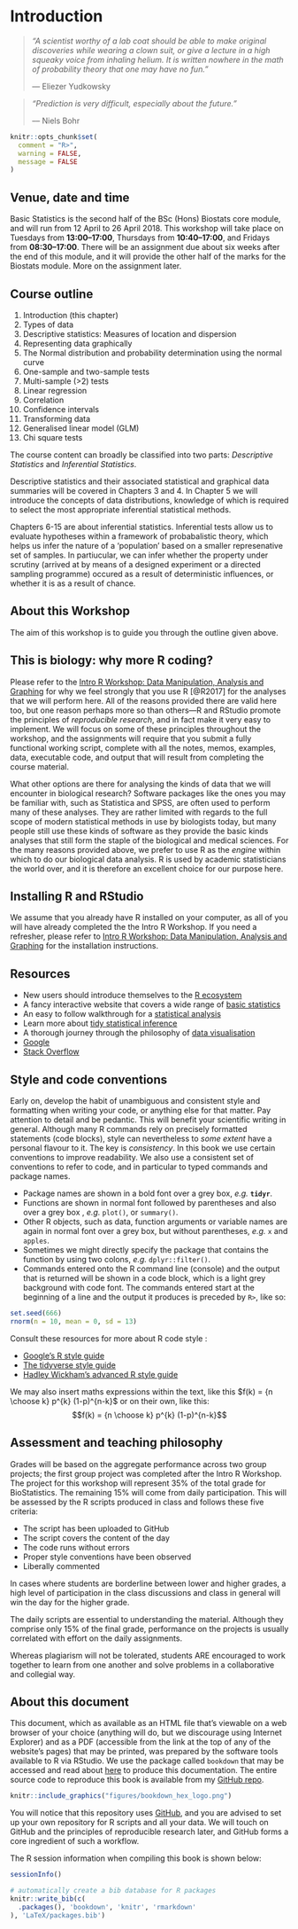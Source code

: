 # Introduction


> *"A scientist worthy of a lab coat should be able to make original discoveries while wearing a clown suit, or give a lecture in a high squeaky voice from inhaling helium. It is written nowhere in the math of probability theory that one may have no fun."*
>
> --- Eliezer Yudkowsky

> *"Prediction is very difficult, especially about the future."*
>
> --– Niels Bohr

<!-- ## Preliminaries -->

```r
knitr::opts_chunk$set(
  comment = "R>", 
  warning = FALSE, 
  message = FALSE
)
```

## Venue, date and time

Basic Statistics is the second half of the BSc (Hons) Biostats core module, and will run from 12 April to 26 April 2018. This workshop will take place on Tuesdays from **13:00--17:00**, Thursdays from **10:40--17:00**, and Fridays from **08:30--17:00**. There will be an assignment due about six weeks after the end of this module, and it will provide the other half of the marks for the Biostats module. More on the assignment later.

## Course outline

1. Introduction (this chapter)
2. Types of data
3. Descriptive statistics: Measures of location and dispersion
4. Representing data graphically
5. The Normal distribution and probability determination using the normal curve
6. One-sample and two-sample tests
7. Multi-sample (>2) tests
8. Linear regression
9. Correlation
10. Confidence intervals
11. Transforming data
12. Generalised linear model (GLM)
13. Chi square tests

The course content can broadly be classified into two parts: *Descriptive Statistics* and *Inferential Statistics*.

Descriptive statistics and their associated statistical and graphical data summaries will be covered in Chapters 3 and 4. In Chapter 5 we will introduce the concepts of data distributions, knowledge of which is required to select the most appropriate inferential statistical methods. 

Chapters 6-15 are about inferential statistics. Inferential tests allow us to evaluate hypotheses within a framework of probabalistic theory, which helps us infer the nature of a 'population' based on a smaller represenative set of samples. In partiucular, we can infer whether the property under scrutiny (arrived at by means of a designed experiment or a directed sampling programme) occured as a result of deterministic influences, or whether it is as a result of chance. 

## About this Workshop

The aim of this workshop is to guide you through the outline given above.

## This is biology: why more R coding?

Please refer to the [Intro R Workshop: Data Manipulation, Analysis and Graphing](https://robwschlegel.github.io/Intro_R_Workshop/) for why we feel strongly that you use R [@R2017] for the analyses that we will perform here. All of the reasons provided there are valid here too, but one reason perhaps more so than others---R and RStudio promote the principles of *reproducible research*, and in fact make it very easy to implement. We will focus on some of these principles throughout the workshop, and the assignments will require that you submit a fully functional working script, complete with all the notes, memos, examples, data, executable code, and output that will result from completing the course material. 

What other options are there for analysing the kinds of data that we will encounter in biological research? Software packages like the ones you may be familiar with, such as Statistica and SPSS, are often used to perform many of these analyses. They are rather limited with regards to the full scope of modern statistical methods in use by biologists today, but many people still use these kinds of software as they provide the basic kinds analyses that still form the staple of the biological and medical sciences. For the many reasons provided above, we prefer to use R as the *engine* within which to do our biological data analysis. R is used by academic statisticians the world over, and it is therefore an excellent choice for our purpose here.

## Installing R and RStudio

We assume that you already have R installed on your computer, as all of you will have already completed the the Intro R Workshop. If you need a refresher, please refer to [Intro R Workshop: Data Manipulation, Analysis and Graphing](https://robwschlegel.github.io/Intro_R_Workshop/) for the installation instructions.

## Resources

* New users should introduce themselves to the [R ecosystem](fg2re.sellorm.com)
* A fancy interactive website that covers a wide range of [basic statistics](http://students.brown.edu/seeing-theory/)
* An easy to follow walkthrough for a [statistical analysis](http://www.sthda.com/english/wiki/unpaired-two-samples-t-test-in-r)
* Learn more about [tidy statistical inference](https://infer.netlify.com)
* A thorough journey through the philosophy of [data visualisation](http://www.serialmentor.com/dataviz/)
* [Google](www.google.com)
* [Stack Overflow](www.stackoverflow.com)

## Style and code conventions

Early on, develop the habit of unambiguous and consistent style and formatting when writing your code, or anything else for that matter. Pay attention to detail and be pedantic. This will benefit your scientific writing in general. Although many R commands rely on precisely formatted statements (code blocks), style can nevertheless to *some extent* have a personal flavour to it. The key is *consistency*. In this book we use certain conventions to improve readability. We also use a consistent set of conventions to refer to code, and in particular to typed commands and package names.

  * Package names are shown in a bold font over a grey box, *e.g.* __`tidyr`__.
  * Functions are shown in normal font followed by parentheses and also over a grey box , *e.g.* `plot()`, or `summary()`.
  * Other R objects, such as data, function arguments or variable names are again in normal font over a grey box, but without parentheses, *e.g.* `x` and `apples`.
  * Sometimes we might directly specify the package that contains the function by using two colons, *e.g.* `dplyr::filter()`.
  * Commands entered onto the R command line (console) and the output that is returned will be shown in a code block, which is a light grey background with code font. The commands entered start at the beginning of a line and the output it produces is preceded by `R>`, like so:

```r
set.seed(666)
rnorm(n = 10, mean = 0, sd = 13)
```

Consult these resources for more about R code style :

  * [Google's R style guide](https://google.github.io/styleguide/Rguide.xml)
  * [The tidyverse style guide](http://style.tidyverse.org)
  * [Hadley Wickham's advanced R style guide](http://adv-r.had.co.nz/Style.html)

We may also insert maths expressions within the text, like this $f(k) = {n \choose k} p^{k} (1-p)^{n-k}$ or on their own, like this: $$f(k) = {n \choose k} p^{k} (1-p)^{n-k}$$

## Assessment and teaching philosophy

Grades will be based on the aggregate performance across two group projects; the first group project was completed after the Intro R Workshop. The project for this workshop will represent 35% of the total grade for BioStatistics. The remaining 15% will come from daily participation. This will be assessed by the R scripts produced in class and follows these five criteria: 

* The script has been uploaded to GitHub
* The script covers the content of the day
* The code runs without errors
* Proper style conventions have been observed
* Liberally commented

In cases where students are borderline between lower and higher grades, a high level of participation in the class discussions and class in general will win the day for the higher grade.

The daily scripts are essential to understanding the material. Although they comprise only 15% of the final grade, performance on the projects is usually correlated with effort on the daily assignments.

Whereas plagiarism will not be tolerated, students ARE encouraged to work together to learn from one another and solve problems in a collaborative and collegial way.

## About this document

This document, which as available as an HTML file that's viewable on a web browser of your choice (anything will do, but we discourage using Internet Explorer) and as a PDF (accessible from the link at the top of any of the website's pages) that may be printed, was prepared by the software tools available to R via RStudio. We use the package called `bookdown` that may be accessed and read about [here](https://bookdown.org/yihui/bookdown/) to produce this documentation. The entire source code to reproduce this book is available from my [GitHub repo](https://github.com/ajsmit/Basic_stats).

```r
knitr::include_graphics("figures/bookdown_hex_logo.png")
```

You will notice that this repository uses [GitHub](https://github.com), and you are advised to set up your own repository for R scripts and all your data. We will touch on GitHub and the principles of reproducible research later, and GitHub forms a core ingredient of such a workflow.

The R session information when compiling this book is shown below:
```r
sessionInfo()
```

```r
# automatically create a bib database for R packages
knitr::write_bib(c(
  .packages(), 'bookdown', 'knitr', 'rmarkdown'
), 'LaTeX/packages.bib')
```
